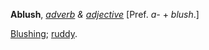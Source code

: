 '''Ablush''', ''[[adverb (part of speech)|adverb]] & [[adjective (part of speech)|adjective]]'' [Pref. ''a-'' + ''blush''.]

[[Blushing]]; [[ruddy]].